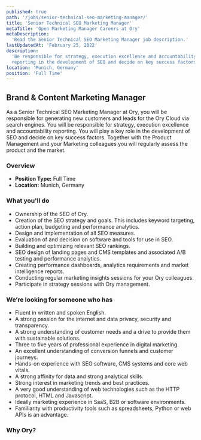 ```yaml
---
published: true
path: '/jobs/senior-technical-seo-marketing-manager/'
title: 'Senior Technical SEO Marketing Manager'
metaTitle: 'Open Marketing Manager Careers at Ory'
metaDescription:
  'Read the Senior Technical SEO Marketing Manager job description.'
lastUpdatedAt: 'February 25, 2022'
description:
  'Be responsible for strategy, execution excellence and accountability
  reporting in the development of SEO and decide on key success factors.'
location: 'Munich, Germany'
position: 'Full Time'
---
```



## Brand & Content Marketing Manager

<About />

As a Senior Technical SEO Marketing Manager at Ory, you will be responsible for
generating new customers and leads for the Ory Cloud via search engines. You
will be responsible for strategy, execution excellence and accountability
reporting. You will play a key role in the development of SEO and decide on key
success factors. Together with the Product Management and your Marketing
colleagues you will regularly assess the product and the market.

### Overview

- **Position Type:** Full Time
- **Location:** Munich, Germany

### What you'll do

- Ownership of the SEO of Ory.
- Creation of the SEO strategy and goals. This includes keyword targeting,
  action plan, budgeting and performance analytics.
- Design and implementation of all SEO measures.
- Evaluation of and decision on software and tools for use in SEO.
- Building and optimizing relevant SEO rankings.
- SEO design of landing pages and CMS templates and associated A/B testing and
  performance analytics.
- Creating performance dashboards, analytics requirements and market
  intelligence reports.
- Conducting regular marketing insights sessions for your Ory colleagues.
- Participate in strategy sessions with Ory management.

### We’re looking for someone who has

- Fluent in written and spoken English.
- A strong passion for the internet and data privacy, security and transparency.
- A strong understanding of customer needs and a drive to provide them with
  sustainable solutions.
- Three to five years of professional experience in digital marketing.
- An excellent understanding of conversion funnels and customer journeys.
- Hands-on experience with SEO software, CMS systems and core web vitals.
- A strong affinity for data and strong analytical skills.
- Strong interest in marketing trends and best practices.
- A very good understanding of web technologies such as the HTTP protocol, HTML
  and Javascript.
- Ideally marketing experience in SaaS, B2B or software environments.
- Familiarity with productivity tools such as spreadsheets, Python or web APIs
  is an advantage.

### Why Ory?

<WorkAtOry />
